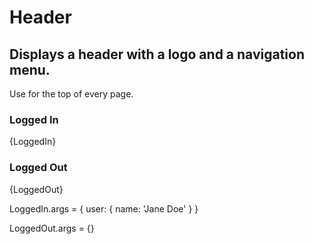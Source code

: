 

<Meta title="Organisms/Header" component={Header} />

# Header

## Displays a header with a logo and a navigation menu.

Use for the top of every page.

<ArgsTable story="Logged In" />


### Logged In

<Canvas>
  <Story name="Logged In">{LoggedIn}</Story>
</Canvas>

### Logged Out

<Canvas>
  <Story name="Logged Out">{LoggedOut}</Story>
</Canvas>

LoggedIn.args = {
  user: {
    name: 'Jane Doe'
  }
}

LoggedOut.args = {}
